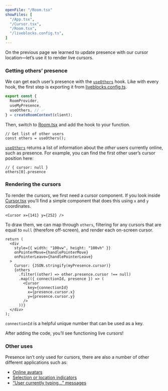 ```yaml
---
openFile: "/Room.tsx"
showFiles: [
  "/App.tsx",
  "/Cursor.tsx",
  "/Room.tsx",
  "/liveblocks.config.ts",
]
---
```


On the previous page we learned to update presence with our cursor location—let’s use it to render live cursors.

### Getting others’ presence

We can get each user’s presence with the [`useOthers`][] hook. Like with every hook, the first step is exporting it from [liveblocks.config.ts][].

```ts highlight="4"
export const {
  RoomProvider,
  useMyPresence,
  useOthers, // ✅
} = createRoomContext(client);
```

Then, switch to [Room.tsx][] and add the hook to your function.

```tsx
// Get list of other users
const others = useOthers();
```

[`useOthers`][] returns a list of information about the _other_ users currently online, such as presence. For example, you can find the first other user’s cursor position here:

```tsx
// { cursor: null }
others[0].presence
```

### Rendering the cursors

To render the cursors, we first need a cursor component. If you look inside [Cursor.tsx][] you’ll find a simple component that does this using `x` and `y` coordinates.

```tsx
<Cursor x={141} y={252} />
```

To draw them, we can map through `others`, filtering for any cursors that are equal to `null` (therefore off-screen), and render each on-screen cursor.

```tsx highlight="8-16"
return (
  <div
    style={{ width: "100vw", height: "100vh" }}
    onPointerMove={handlePointerMove}
    onPointerLeave={handlePointerLeave}
  >
    Cursor: {JSON.stringify(myPresence.cursor)}
    {others
      .filter((other) => other.presence.cursor !== null)
      .map(({ connectionId, presence }) => (
        <Cursor
          key={connectionId}
          x={presence.cursor.x}
          y={presence.cursor.y}
        />
      ))}
  </div>
);
```

<Banner title="connectionId">

`connectionId` is a helpful unique number that can be used as a key.

</Banner>

After adding the code, you’ll see functioning live cursors!

### Other uses

Presence isn’t only used for cursors, there are also a number of other different applications such as:

- [Online avatars](/examples/live-avatar-stack/)
- [Selection or location indicators](/examples/live-form-selection)
- [“User currently typing...” messages](/examples/collaborative-todo-list)


[`RoomProvider`]: /docs/api-reference/liveblocks-react#RoomProvider
[`useMyPresence`]: /docs/api-reference/liveblocks-react#useMyPresence
[`useOthers`]: /docs/api-reference/liveblocks-react#useOthers

[liveblocks.config.ts]: #/liveblocks.config.ts
[App.tsx]: #/App.tsx
[Room.tsx]: #/Room.tsx
[Cursor.tsx]: #/Cursor.tsx
